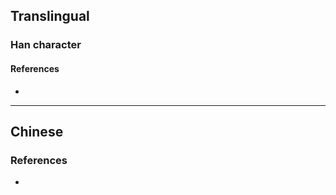 {{character info/new}}
==Translingual==

===Han character===
{{Han char|rn=85|rad=水|as=11|sn=14|four=|canj=EUTC|ids=⿰氵⿱山並}}

====References====
* {{Han ref|kx=0648.200|dkj=18198|dj=1058.070|hdz=31724.050|uh=6F42|ud=28482}}

----

==Chinese==
{{zh-see|洪|v}}

===References===
* {{R:twedu|A02187-001}}